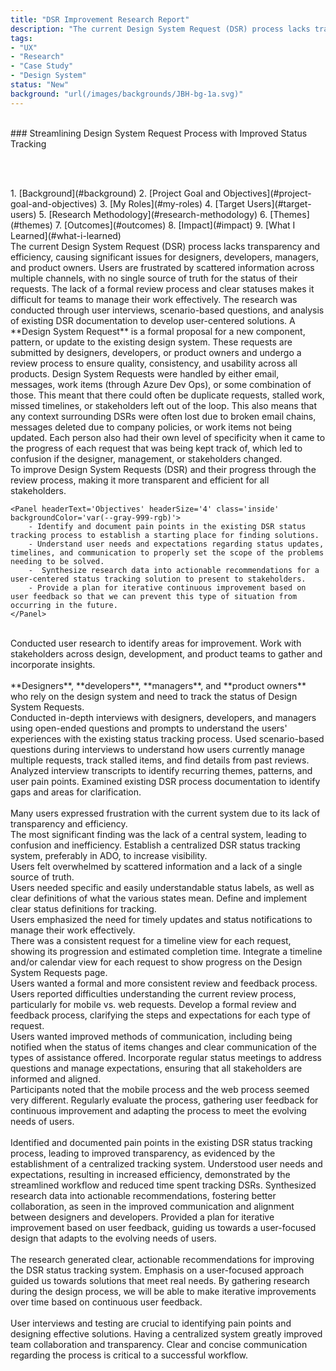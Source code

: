 ```yaml
---
title: "DSR Improvement Research Report"
description: "The current Design System Request (DSR) process lacks transparency and efficiency, causing significant issues for designers, developers, managers, and product owners."
tags:
- "UX"
- "Research"
- "Case Study"
- "Design System"
status: "New"
background: "url(/images/backgrounds/JBH-bg-1a.svg)"
---
```



<br />
### Streamlining Design System Request Process with Improved Status Tracking

<br /><br />

<Panel headerText="Table of Contents" headerSize="3" backgroundColor="var(--gray-999-rgb)">
1. [Background](#background)
2. [Project Goal and Objectives](#project-goal-and-objectives)
3. [My Roles](#my-roles)
4. [Target Users](#target-users)
5. [Research Methodology](#research-methodology)
6. [Themes](#themes)
7. [Outcomes](#outcomes)
8. [Impact](#impact)
9. [What I Learned](#what-i-learned)
</Panel>
<br />

<Panel id='background' headerText='Background' headerSize='3' backgroundColor='var(--gray-999-rgb)'>
    <Panel class='inside'>
    The current Design System Request (DSR) process lacks transparency and efficiency, causing significant issues for designers, developers, managers, and product owners. Users are frustrated by scattered information across multiple channels, with no single source of truth for the status of their requests. The lack of a formal review process and clear statuses makes it difficult for teams to manage their work effectively. The research was conducted through user interviews, scenario-based questions, and analysis of existing DSR documentation to develop user-centered solutions.
    </Panel>
    <Panel headerText="What is a Design System Request?" headerSize='4' backgroundColor='var(--gray-999-rgb)' class='inside'>
    A **Design System Request** is a formal proposal for a new component, pattern, or update to the existing design system. These requests are submitted by designers, developers, or product owners and undergo a review process to ensure quality, consistency, and usability across all products.
    </Panel>
    <Panel headerText="What is wrong with the process?" headerSize='4' backgroundColor='var(--gray-999-rgb)' class='inside'>
    Design System Requests were handled by either email, messages, work items (through Azure Dev Ops), or some combination of those. This meant that there could often be duplicate requests, stalled work, missed timelines, or stakeholders left out of the loop. This also means that any context surrounding DSRs were often lost due to broken email chains, messages deleted due to company policies, or work items not being updated. Each person also had their own level of specificity when it came to the progress of each request that was being kept track of, which led to confusion if the designer, management, or stakeholders changed.
    </Panel>
</Panel>
<br />

<Panel id='project-goal-and-objectives' headerText='Project Goal and Objectives' headerSize='3' backgroundColor='var(--gray-999-rgb)'>
    <Panel headerText='Goal' headerSize='4' class='inside' backgroundColor='var(--gray-999-rgb)'>
        To improve Design System Requests (DSR) and their progress through the review process, making it more transparent and efficient for all stakeholders.
    </Panel>

    <Panel headerText='Objectives' headerSize='4' class='inside' backgroundColor='var(--gray-999-rgb)'>
        - Identify and document pain points in the existing DSR status tracking process to establish a starting place for finding solutions.
        - Understand user needs and expectations regarding status updates, timelines, and communication to properly set the scope of the problems needing to be solved.
        -  Synthesize research data into actionable recommendations for a user-centered status tracking solution to present to stakeholders.
        - Provide a plan for iterative continuous improvement based on user feedback so that we can prevent this type of situation from occurring in the future.
    </Panel>
</Panel>
<br />

<Panel id='my-roles' headerText='My Roles' headerSize='3' backgroundColor='var(--gray-999-rgb)'>
    <div class='panel-grid'>
        <Panel headerText='UX Researcher' headerSize='4' class='inside small'>
            Conducted user research to identify areas for improvement.
        </Panel>
        <Panel headerText='Collaborator' headerSize='4' backgroundColor='var(--gray-999-rgb)' class='inside small'>
            Work with stakeholders across design, development, and product teams to gather and incorporate insights.
        </Panel>
    </div>
</Panel>
<br />

<Panel id='target-users' headerText='Target Users' headerSize='3' backgroundColor='var(--gray-999-rgb)'>
**Designers**, **developers**, **managers**, and **product owners** who rely on the design system and need to track the status of Design System Requests.
</Panel>
<br />

<Panel id='research-methodology' headerText='Research Methodology' headerSize='3' backgroundColor='var(--gray-999-rgb)'>
<div class='panel-grid'>
        <Panel headerText='User Interviews' headerSize='4' class='inside small'>
            Conducted in-depth interviews with designers, developers, and managers using open-ended questions and prompts to understand the users' experiences with the existing status tracking process.
        </Panel>
        <Panel headerText='Scenario-Based Questions' headerSize='4' backgroundColor='var(--gray-999-rgb)' class='inside small'>
            Used scenario-based questions during interviews to understand how users currently manage multiple requests, track stalled items, and find details from past reviews.
        </Panel>
        <Panel headerText='Thematic Analysis' headerSize='4' backgroundColor='var(--gray-999-rgb)' class='inside small'>
            Analyzed interview transcripts to identify recurring themes, patterns, and user pain points.
        </Panel>
        <Panel headerText='Documentation Review' headerSize='4' backgroundColor='var(--gray-999-rgb)' class='inside small'>
            Examined existing DSR process documentation to identify gaps and areas for clarification.
        </Panel>
    </div>
</Panel>
<br />

<Panel id='themes' headerText='Themes' headerSize='3' backgroundColor='var(--gray-999-rgb)'>
    <Panel headerText='Process Frustration' headerSize='4' backgroundColor='var(--gray-999-rgb)' class='inside'>
        Many users expressed frustration with the current system due to its lack of transparency and efficiency.
        <div class='panel-grid'>
            <Panel headerText='Key Insight' headerSize='5' class='inside small'>
                The most significant finding was the lack of a central system, leading to confusion and inefficiency.
            </Panel>
            <Panel headerText='Recommendation' headerSize='5' backgroundColor='var(--gray-999-rgb)' class='inside small'>
                Establish a centralized DSR status tracking system, preferably in ADO, to increase visibility.
            </Panel>
        </div>
    </Panel>
    <Panel headerText='Information Overload' headerSize='4' backgroundColor='var(--gray-999-rgb)' class='inside'>
        Users felt overwhelmed by scattered information and a lack of a single source of truth.
        <div class='panel-grid'>
            <Panel headerText='Key Insight' headerSize='5' backgroundColor='var(--gray-999-rgb)' class='inside small'>
                Users needed specific and easily understandable status labels, as well as clear definitions of what the various states mean.
            </Panel>
            <Panel headerText='Recommendation' headerSize='5' backgroundColor='var(--gray-999-rgb)' class='inside small'>
                Define and implement clear status definitions for tracking.
            </Panel>
        </div>
    </Panel>
    <Panel headerText='Time Sensitivity' headerSize='4' backgroundColor='var(--gray-999-rgb)' class='inside'>
        Users emphasized the need for timely updates and status notifications to manage their work effectively.
        <div class='panel-grid'>
            <Panel headerText='Key Insight' headerSize='5' backgroundColor='var(--gray-999-rgb)' class='inside small'>
                There was a consistent request for a timeline view for each request, showing its progression and estimated completion time.
            </Panel>
            <Panel headerText='Recommendation' headerSize='5' backgroundColor='var(--gray-999-rgb)' class='inside small'>
                Integrate a timeline and/or calendar view for each request to show progress on the Design System Requests page.
            </Panel>
        </div>
    </Panel>
    <Panel headerText='Need for Formalization' headerSize='4' backgroundColor='var(--gray-999-rgb)' class='inside'>
        Users wanted a formal and more consistent review and feedback process.
        <div class='panel-grid'>
            <Panel headerText='Key Insight' headerSize='5' backgroundColor='var(--gray-999-rgb)' class='inside small'>
                Users reported difficulties understanding the current review process, particularly for mobile vs. web requests.
            </Panel>
            <Panel headerText='Recommendation' headerSize='5' backgroundColor='var(--gray-999-rgb)' class='inside small'>
                Develop a formal review and feedback process, clarifying the steps and expectations for each type of request.
            </Panel>
        </div>
    </Panel>
    <Panel headerText='Need for Improved Communication' headerSize='4' backgroundColor='var(--gray-999-rgb)' class='inside'>
        <div class='panel-grid'>
            <Panel headerText='Key Insight' headerSize='5' backgroundColor='var(--gray-999-rgb)' class='inside small'>
                Users wanted improved methods of communication, including being notified when the status of items changes and clear communication of the types of assistance offered.
            </Panel>
            <Panel headerText='Recommendation' headerSize='5' backgroundColor='var(--gray-999-rgb)' class='inside small'>
                Incorporate regular status meetings to address questions and manage expectations, ensuring that all stakeholders are informed and aligned.
            </Panel>
        </div>
    </Panel>
    <Panel headerText='Mobile and Web Differentiation' headerSize='4' backgroundColor='var(--gray-999-rgb)' class='inside'>
        <div class='panel-grid'>
            <Panel headerText='Key Insight' headerSize='5' backgroundColor='var(--gray-999-rgb)' class='inside small'>
                Participants noted that the mobile process and the web process seemed very different.
            </Panel>
            <Panel headerText='Recommendation' headerSize='5' backgroundColor='var(--gray-999-rgb)' class='inside small'>
                Regularly evaluate the process, gathering user feedback for continuous improvement and adapting the process to meet the evolving needs of users.
            </Panel>
        </div>
    </Panel>
</Panel>
<br />

<Panel id='outcomes' headerText='Outcomes' headerSize='3' backgroundColor='var(--gray-999-rgb)'>
<div class='panel-grid'>
        <Panel headerText='Improved Transparency' headerSize='4' class='inside small'>
            Identified and documented pain points in the existing DSR status tracking process, leading to improved transparency, as evidenced by the establishment of a centralized tracking system.
        </Panel>
        <Panel headerText='Increased Efficiency' headerSize='4' backgroundColor='var(--gray-999-rgb)' class='inside small'>
            Understood user needs and expectations, resulting in increased efficiency, demonstrated by the streamlined workflow and reduced time spent tracking DSRs.
        </Panel>
        <Panel headerText='Better Collaboration' headerSize='4' backgroundColor='var(--gray-999-rgb)' class='inside small'>
            Synthesized research data into actionable recommendations, fostering better collaboration, as seen in the improved communication and alignment between designers and developers.
        </Panel>
        <Panel headerText='User-Focused Design' headerSize='4' backgroundColor='var(--gray-999-rgb)' class='inside small'>
            Provided a plan for iterative improvement based on user feedback, guiding us towards a user-focused design that adapts to the evolving needs of users.
        </Panel>
    </div>
</Panel>
<br />

<Panel id='impact' headerText='Impact' headerSize='3' backgroundColor='var(--gray-999-rgb)'>
<div class='panel-grid'>
        <Panel headerText='Actionable Recommendations' headerSize='4' class='inside small'>
            The research generated clear, actionable recommendations for improving the DSR status tracking system.
        </Panel>
        <Panel headerText='User-Focused Design' headerSize='4' backgroundColor='var(--gray-999-rgb)' class='inside small'>
            Emphasis on a user-focused approach guided us towards solutions that meet real needs.
        </Panel>
        <Panel headerText='Iterative Improvement' headerSize='4' backgroundColor='var(--gray-999-rgb)' class='inside small'>
            By gathering research during the design process, we will be able to make iterative improvements over time based on continuous user feedback.
        </Panel>
    </div>
</Panel>
<br />

<Panel id='what-i-learned' headerText='What I Learned' headerSize='3' backgroundColor='var(--gray-999-rgb)'>
<div class='panel-grid'>
        <Panel headerText='Importance of User Research' headerSize='4' class='inside small'>
            User interviews and testing are crucial to identifying pain points and designing effective solutions.
        </Panel>
        <Panel headerText='Value of Centralized Systems' headerSize='4' backgroundColor='var(--gray-999-rgb)' class='inside small'>
            Having a centralized system greatly improved team collaboration and transparency.
        </Panel>
        <Panel headerText='Clear Communication' headerSize='4' backgroundColor='var(--gray-999-rgb)' class='inside small'>
            Clear and concise communication regarding the process is critical to a successful workflow.
        </Panel>
    </div>
</Panel>

